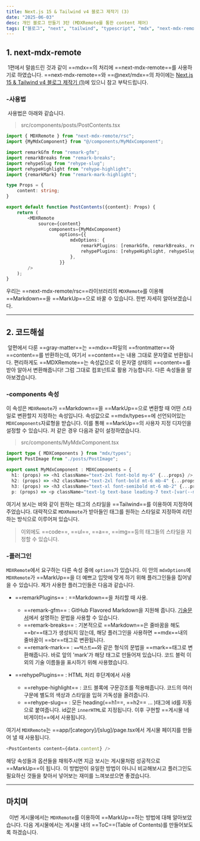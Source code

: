 ```yaml
---
title: Next.js 15 & Tailwind v4 블로그 제작기 (3)
date: "2025-06-03"
desc: 개인 블로그 만들기 3탄 (MDXRemote를 통한 content 제어)
tags: ["블로그", "next", "tailwind", "typescript", "mdx", "next-mdx-remote"]
---
```


## 1. next-mdx-remote
&nbsp;1편에서 말씀드린 것과 같이 ==mdx==의 처리에 ==next-mdx-remote==를 사용하기로 하였습니다.
==next-mdx-remote==와 ==@next/mdx==의 차이에는 [Next.js 15 & Tailwind v4 블로그 제작기 (1)](https://stickfig8blog.vercel.app/blog/blog_making1)에 있으니 참고 부탁드립니다.  

### -사용법
&nbsp;사용법은 아래와 같습니다. 
>src/components/posts/PostContents.tsx
```ts
import { MDXRemote } from "next-mdx-remote/rsc";
import {MyMdxComponent} from "@/components/MyMdxComponent";

import remarkGfm from "remark-gfm";
import remarkBreaks from "remark-breaks";
import rehypeSlug from "rehype-slug";
import rehypeHighlight from "rehype-highlight";
import {remarkMark} from "remark-mark-highlight";

type Props = {
    content: string;
}

export default function PostContents({content}: Props) {
    return (
        <MDXRemote
            source={content}
                components={MyMdxComponent}
                    options={{
                        mdxOptions: {
                            remarkPlugins: [remarkGfm, remarkBreaks, remarkMark],
                            rehypePlugins: [rehypeHighlight, rehypeSlug],
                        },
                    }} 
        />
    );
}
```

우리는 ==next-mdx-remote/rsc==라이브러리의 ``MDXRemote``를 이용해 ==Markdown==을 ==MarkUp==으로 바꿀 수 있습니다.
한번 자세히 알아보겠습니다.

***

## 2. 코드해설
&nbsp;앞편에서 다룬 ==gray-matter==는 ==mdx==파일의 ==frontmatter==와 ==content==를 반환하는데, 여기서 ==content==는 내용 그대로 문자열로 반환됩니다.
편리하게도 ==MDXRemote==는 속성값으로 이 문자열 상태의 ==content==를 받아 알아서 변환해줍니다! 그럼 그대로 컴포넌트로 활용 가능합니다.
다른 속성들을 알아보겠습니다.

### -components 속성
이 속성은 ``MDXRemote``가 ==Markdown==을 ==MarkUp==으로 변환할 때 어떤 스타일로 변환할지 지정하는 속성입니다.
속성값으로 ==mdx/types==에 선언되어있는 ``MDXComponents``자료형을 받습니다. 이를 통해 ==MarkUp==의 사용자 지정 디자인을 설정할 수 있습니다.
저 같은 경우 다음과 같이 설정하였습니다. 
>src/components/MyMdxComponent.tsx
```ts
import type { MDXComponents } from "mdx/types";
import PostImage from "./posts/PostImage";

export const MyMdxComponent : MDXComponents = {
  h1: (props) => <h1 className="text-2xl font-bold my-6" {...props} />,
  h2: (props) => <h2 className="text-2xl font-bold mt-6 mb-4" {...props} />,
  h3: (props) => <h3 className="text-xl font-semibold mt-6 mb-2" {...props} />,
  p: (props) => <p className="text-lg text-base leading-7 text-[var(--mainText)] mb-4 leading-10" {...props} />, ... };
```
여기서 보시는 바와 같이 원하는 태그의 스타일을 ==Tailwind==를 이용하여 지정하여 주었습니다. 
대략적으로 ``MDXRemote``가 받아들인 태그를 원하는 스타일로 지정하여 리턴하는 방식으로 이루어져 있습니다.
>이외에도 ==code==, ==ul==, ==a==, ==img==등의 태그들의 스타일을 지정할 수 있습니다.

### -플러그인
``MDXRemote``에서 요구하는 다른 속성 중에 ``options``가 있습니다. 이 안의 ``mdxOptions``에 ``MDXRemote``가 ==MarkUp==을 더 예쁘고 입맛에 맞게 하기 위해 플러그인들을 집어넣을 수 있습니다.
제가 사용한 플러그인들은 다음과 같습니다.
- ==remarkPlugins== : ==Markdown==을 처리할 때 사용.
  - ==remark-gfm== : GitHub Flavored Markdown을 지원해 줍니다. [기술문서](https://docs.github.com/ko/get-started/writing-on-github/getting-started-with-writing-and-formatting-on-github/basic-writing-and-formatting-syntax)에서 설명하는 문법을 사용할 수 있습니다.
  - ==remark-breaks== : 기본적으로 ==Markdown==은 줄바꿈을 해도 ==br==태그가 생성되지 않는데, 해당 플러그인을 사용하면 ==mdx==내의 줄바꿈이 ==br==태그로 변환됩니다.
  - ==remark-mark== : `==텍스트==`와 같은 형식의 문법을 ==mark==태그로 변환해줍니다. 바로 앞의 'mark'가 해당 태그로 만들어져 있습니다. 코드 블럭 이외의 기술 이름들을 표시하기 위해 사용했습니다.

- ==rehypePlugins== : HTML 처리 후단계에서 사용
  - ==rehype-highlight== : 코드 블록에 구문강조를 적용해줍니다. 코드의 여러 구문에 별도의 색상과 스타일을 입혀 가독성을 올려줍니다.
  - ==rehype-slug== : 모든 heading(==h1==, ==h2== ... )태그에 id를 자동으로 붙여줍니다. id값은 ``innerHTML``로 지정됩니다. 이후 구현할 ==게시물 네비게이터==에서 사용됩니다.

여기서 ``MDXRemote``는 ==app/[category]/[slug]/page.tsx에서 게시물 페이지를 만들어 낼 때 사용됩니다.
```ts
<PostContents content={data.content} />
```

해당 속성들과 옵션들을 채워주시면 지금 보시는 게시물처럼 성공적으로 ==MarkUp==이 됩니다. 이 방법만이 유일한 방법이 아니니 비교해보시고 플러그인도 필요하신 것들을 찾아서 넣어보는 재미를 느껴보셨으면 좋겠습니다.

***

## 마치며
&nbsp; 이번 게시물에서는 ``MDXRemote``를 이용하여 ==MarkUp==하는 방법에 대해 알아보았습니다. 다음 게시물에서는 게시물 내의 ==ToC==(Table of Contents)를 만들어보도록 하겠습니다.